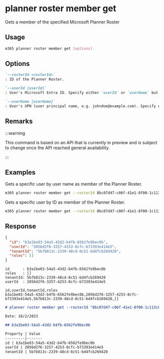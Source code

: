 
# planner roster member get

Gets a member of the specified Microsoft Planner Roster

## Usage

```sh
m365 planner roster member get [options]
```

## Options

```md definition-list
`--rosterId <rosterId>`
: ID of the Planner Roster.

`--userId [userId]`
: User's Microsoft Entra ID. Specify either `userId` or `userName` but not both.

`--userName [userName]`
: User's UPN (user principal name, e.g. johndoe@example.com). Specify either `userId` or `userName` but not both.
```

<Global />

## Remarks

:::warning

This command is based on an API that is currently in preview and is subject to change once the API reached general availability.

:::

## Examples

Gets a specific user by user name as member of the Planner Roster.

```sh
m365 planner roster member get --rosterId 8bc07d47-c06f-41e1-8f00-1c113c8f6067 --userName john.doe@contoso.com
```

Gets a specific user by ID as member of the Planner Roster.

```sh
m365 planner roster member get --rosterId 8bc07d47-c06f-41e1-8f00-1c113c8f6067 --userId d049a857-f1c3-4fb3-a629-d8cfb3bd7275
```

## Response

<Tabs>
  <TabItem value="JSON">

  ```json
  {
    "id": "b3a1be03-54a5-43d2-b4fb-6562fe9bec0b",
    "userId": "2056d2f6-3257-4253-8cfc-b73393e414e5",
    "tenantId": "5b7b813c-2339-48cd-8c51-bd4fcb269420",
    "roles": []
  }
  ```

  </TabItem>
  <TabItem value="Text">

  ```text
  id      : b3a1be03-54a5-43d2-b4fb-6562fe9bec0b
  roles   : []
  tenantId: 5b7b813c-2339-48cd-8c51-bd4fcb269420
  userId  : 2056d2f6-3257-4253-8cfc-b73393e414e5
  ```

  </TabItem>
  <TabItem value="CSV">

  ```csv
  id,userId,tenantId,roles
  b3a1be03-54a5-43d2-b4fb-6562fe9bec0b,2056d2f6-3257-4253-8cfc-b73393e414e5,5b7b813c-2339-48cd-8c51-bd4fcb269420,[]
  ```

  </TabItem>
  <TabItem value="Markdown">

  ```md
  # planner roster member get --rosterId "8bc07d47-c06f-41e1-8f00-1c113c8f6067" --userId "2056d2f6-3257-4253-8cfc-b73393e414e5"

  Date: 18/2/2023

  ## b3a1be03-54a5-43d2-b4fb-6562fe9bec0b

  Property | Value
  ---------|-------
  id | b3a1be03-54a5-43d2-b4fb-6562fe9bec0b
  userId | 2056d2f6-3257-4253-8cfc-b73393e414e5
  tenantId | 5b7b813c-2339-48cd-8c51-bd4fcb269420
  ```

  </TabItem>
</Tabs>
